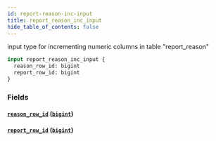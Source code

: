 ```yaml
---
id: report-reason-inc-input
title: report_reason_inc_input
hide_table_of_contents: false
---
```


input type for incrementing numeric columns in table "report_reason"

```graphql
input report_reason_inc_input {
  reason_row_id: bigint
  report_row_id: bigint
}
```

### Fields

#### [`reason_row_id`](#) ([`bigint`](../scalars/bigint))

#### [`report_row_id`](#) ([`bigint`](../scalars/bigint))
